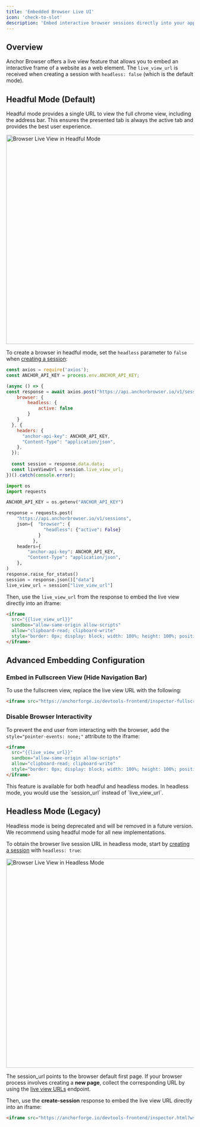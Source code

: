 ```yaml
---
title: 'Embedded Browser Live UI'
icon: 'check-to-slot'
description: 'Embed interactive browser sessions directly into your application'
---
```


## Overview

Anchor Browser offers a live view feature that allows you to embed an interactive frame of a website as a web element. The `live_view_url` is received when creating a session with `headless: false` (which is the default mode).

## Headful Mode (Default)

Headful mode provides a single URL to view the full chrome view, including the address bar. This ensures the presented tab is always the active tab and provides the best user experience.

<img
  className="hidden dark:block mx-auto"
  src="/images/vnc-live-view.png"
  alt="Browser Live View in Headful Mode"
  width="560"
/>

To create a browser in headful mode, set the `headless` parameter to `false` when [creating a session](/api-reference/sessions/create-session):

<CodeGroup>

```javascript node.js
const axios = require('axios');
const ANCHOR_API_KEY = process.env.ANCHOR_API_KEY;

(async () => {
const response = await axios.post("https://api.anchorbrowser.io/v1/sessions", {
    browser: {
        headless: {
            active: false
        }
    }
  }, {
    headers: {
      "anchor-api-key": ANCHOR_API_KEY,
      "Content-Type": "application/json",
    },
  });
  
  const session = response.data.data;
  const liveViewUrl = session.live_view_url;
})().catch(console.error);
```

```python python
import os
import requests

ANCHOR_API_KEY = os.getenv("ANCHOR_API_KEY")

response = requests.post(
    "https://api.anchorbrowser.io/v1/sessions",
    json={  "browser": {
              "headless": {"active": False}
            }
          },
    headers={
        "anchor-api-key": ANCHOR_API_KEY,
        "Content-Type": "application/json",
    },
)
response.raise_for_status()
session = response.json()["data"]
live_view_url = session["live_view_url"]
```

</CodeGroup>

Then, use the `live_view_url` from the response to embed the live view directly into an iframe:

```html
<iframe 
  src="{{live_view_url}}" 
  sandbox="allow-same-origin allow-scripts" 
  allow="clipboard-read; clipboard-write" 
  style="border: 0px; display: block; width: 100%; height: 100%; position: absolute; top: 0px; left: 0px;">
</iframe>
```

## Advanced Embedding Configuration

### Embed in Fullscreen View (Hide Navigation Bar)

To use the fullscreen view, replace the live view URL with the following:

```html
<iframe src="https://anchorforge.io/devtools-frontend/inspector-fullscreen.html?wss={{session_url}}" ...></iframe>
```

### Disable Browser Interactivity

To prevent the end user from interacting with the browser, add the `style="pointer-events: none;"` attribute to the iframe:

```html
<iframe 
  src="{{live_view_url}}" 
  sandbox="allow-same-origin allow-scripts" 
  allow="clipboard-read; clipboard-write" 
  style="border: 0px; display: block; width: 100%; height: 100%; position: absolute; top: 0px; left: 0px; pointer-events: none;">
</iframe>
```

<Info>
This feature is available for both headful and headless modes. In headless mode, you would use the `session_url` instead of `live_view_url`.
</Info>

## Headless Mode (Legacy)

<Expandable title="Headless Mode (Deprecated)">
<Warning>
Headless mode is being deprecated and will be removed in a future version. We recommend using headful mode for all new implementations.
</Warning>

To obtain the browser live session URL in headless mode, start by [creating a session](/api-reference/sessions/create-session) with `headless: true`:

<img
  className="hidden dark:block mx-auto"
  src="/images/cdp-live-view.png"
  alt="Browser Live View in Headless Mode"
  width="560"
/>

<Warning>The session_url points to the browser default first page. If your browser process involves creating a **new page**, collect the corresponding URL by using the [live view URLs](/api-reference/sessions/get-pages-for-a-session) endpoint.</Warning>

Then, use the **create-session** response to embed the live view URL directly into an iframe:

```html
<iframe src="https://anchorforge.io/devtools-frontend/inspector.html?wss={{session_url}}" sandbox="allow-same-origin allow-scripts" allow="clipboard-read; clipboard-write" style="border: 0px; display: block; width: 100%; height: 100%; position: absolute; top: 0px; left: 0px;"></iframe>
```
</Expandable>